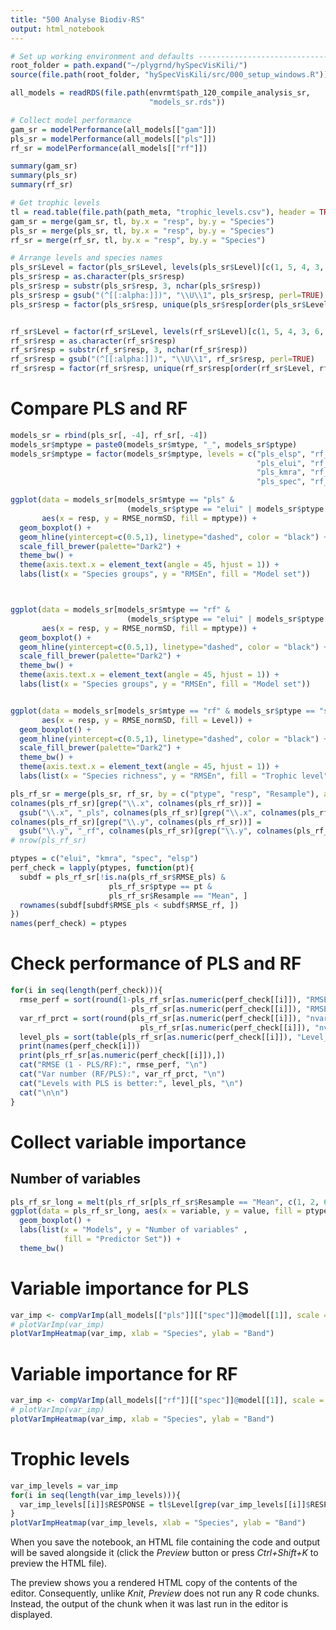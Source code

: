 ```yaml
---
title: "500 Analyse Biodiv-RS"
output: html_notebook
---
```


```r
# Set up working environment and defaults --------------------------------------
root_folder = path.expand("~/plygrnd/hySpecVisKili/")
source(file.path(root_folder, "hySpecVisKili/src/000_setup_windows.R"))

all_models = readRDS(file.path(envrmt$path_120_compile_analysis_sr, 
                               "models_sr.rds"))

# Collect model performance
gam_sr = modelPerformance(all_models[["gam"]])
pls_sr = modelPerformance(all_models[["pls"]])
rf_sr = modelPerformance(all_models[["rf"]])

summary(gam_sr)
summary(pls_sr)
summary(rf_sr)

# Get trophic levels
tl = read.table(file.path(path_meta, "trophic_levels.csv"), header = TRUE, sep = ";")
gam_sr = merge(gam_sr, tl, by.x = "resp", by.y = "Species")
pls_sr = merge(pls_sr, tl, by.x = "resp", by.y = "Species")
rf_sr = merge(rf_sr, tl, by.x = "resp", by.y = "Species")

# Arrange levels and species names
pls_sr$Level = factor(pls_sr$Level, levels(pls_sr$Level)[c(1, 5, 4, 3, 6, 2)] )
pls_sr$resp = as.character(pls_sr$resp)
pls_sr$resp = substr(pls_sr$resp, 3, nchar(pls_sr$resp))
pls_sr$resp = gsub("(^[[:alpha:]])", "\\U\\1", pls_sr$resp, perl=TRUE)
pls_sr$resp = factor(pls_sr$resp, unique(pls_sr$resp[order(pls_sr$Level, pls_sr$resp)]))


rf_sr$Level = factor(rf_sr$Level, levels(rf_sr$Level)[c(1, 5, 4, 3, 6, 2)] )
rf_sr$resp = as.character(rf_sr$resp)
rf_sr$resp = substr(rf_sr$resp, 3, nchar(rf_sr$resp))
rf_sr$resp = gsub("(^[[:alpha:]])", "\\U\\1", rf_sr$resp, perl=TRUE)
rf_sr$resp = factor(rf_sr$resp, unique(rf_sr$resp[order(rf_sr$Level, rf_sr$resp)]))
```

# Compare PLS and RF
```r
models_sr = rbind(pls_sr[, -4], rf_sr[, -4])
models_sr$mptype = paste0(models_sr$mtype, "_", models_sr$ptype)
models_sr$mptype = factor(models_sr$mptype, levels = c("pls_elsp", "rf_elsp",
                                                       "pls_elui", "rf_elui",
                                                       "pls_kmra", "rf_kmra",
                                                       "pls_spec", "rf_spec"))

ggplot(data = models_sr[models_sr$mtype == "pls" & 
                          (models_sr$ptype == "elui" | models_sr$ptype == "spec"),], 
       aes(x = resp, y = RMSE_normSD, fill = mptype)) + 
  geom_boxplot() +
  geom_hline(yintercept=c(0.5,1), linetype="dashed", color = "black") + 
  scale_fill_brewer(palette="Dark2") + 
  theme_bw() + 
  theme(axis.text.x = element_text(angle = 45, hjust = 1)) + 
  labs(list(x = "Species groups", y = "RMSEn", fill = "Model set"))



ggplot(data = models_sr[models_sr$mtype == "rf" & 
                          (models_sr$ptype == "elui" | models_sr$ptype == "spec"),], 
       aes(x = resp, y = RMSE_normSD, fill = mptype)) + 
  geom_boxplot() +
  geom_hline(yintercept=c(0.5,1), linetype="dashed", color = "black") + 
  scale_fill_brewer(palette="Dark2") + 
  theme_bw() + 
  theme(axis.text.x = element_text(angle = 45, hjust = 1)) + 
  labs(list(x = "Species groups", y = "RMSEn", fill = "Model set"))


ggplot(data = models_sr[models_sr$mtype == "rf" & models_sr$ptype == "spec",], 
       aes(x = resp, y = RMSE_normSD, fill = Level)) + 
  geom_boxplot() +
  geom_hline(yintercept=c(0.5,1), linetype="dashed", color = "black") + 
  scale_fill_brewer(palette="Dark2") + 
  theme_bw() + 
  theme(axis.text.x = element_text(angle = 45, hjust = 1)) + 
  labs(list(x = "Species richness", y = "RMSEn", fill = "Trophic level"))
```

```r
pls_rf_sr = merge(pls_sr, rf_sr, by = c("ptype", "resp", "Resample"), all.y = TRUE)
colnames(pls_rf_sr)[grep("\\.x", colnames(pls_rf_sr))] = 
  gsub("\\.x", "_pls", colnames(pls_rf_sr)[grep("\\.x", colnames(pls_rf_sr))])
colnames(pls_rf_sr)[grep("\\.y", colnames(pls_rf_sr))] = 
  gsub("\\.y", "_rf", colnames(pls_rf_sr)[grep("\\.y", colnames(pls_rf_sr))])
# nrow(pls_rf_sr)

ptypes = c("elui", "kmra", "spec", "elsp")
perf_check = lapply(ptypes, function(pt){
  subdf = pls_rf_sr[!is.na(pls_rf_sr$RMSE_pls) & 
                      pls_rf_sr$ptype == pt &
                      pls_rf_sr$Resample == "Mean", ]
  rownames(subdf[subdf$RMSE_pls < subdf$RMSE_rf, ])
})
names(perf_check) = ptypes
```

# Check performance of PLS and RF
```r
for(i in seq(length(perf_check))){
  rmse_perf = sort(round(1-pls_rf_sr[as.numeric(perf_check[[i]]), "RMSE_pls"] / 
                           pls_rf_sr[as.numeric(perf_check[[i]]), "RMSE_rf"],2))
  var_rf_prct = sort(round(pls_rf_sr[as.numeric(perf_check[[i]]), "nvars_rf"] / 
                             pls_rf_sr[as.numeric(perf_check[[i]]), "nvars_pls"],2))
  level_pls = sort(table(pls_rf_sr[as.numeric(perf_check[[i]]), "Level_pls"]))
  print(names(perf_check[i]))
  print(pls_rf_sr[as.numeric(perf_check[[i]]),])
  cat("RMSE (1 - PLS/RF):", rmse_perf, "\n")
  cat("Var number (RF/PLS):", var_rf_prct, "\n")
  cat("Levels with PLS is better:", level_pls, "\n")
  cat("\n\n")
}
```

# Collect variable importance
## Number of variables
```r
pls_rf_sr_long = melt(pls_rf_sr[pls_rf_sr$Resample == "Mean", c(1, 2, 6, 13)], id.vars = c("ptype", "resp"))
ggplot(data = pls_rf_sr_long, aes(x = variable, y = value, fill = ptype)) +
  geom_boxplot() + 
  labs(list(x = "Models", y = "Number of variables" ,
            fill = "Predictor Set")) +
  theme_bw()
```


# Variable importance for PLS
```r
var_imp <- compVarImp(all_models[["pls"]][["spec"]]@model[[1]], scale = FALSE)
# plotVarImp(var_imp)
plotVarImpHeatmap(var_imp, xlab = "Species", ylab = "Band")
```

# Variable importance for RF
```r
var_imp <- compVarImp(all_models[["rf"]][["spec"]]@model[[1]], scale = FALSE)
# plotVarImp(var_imp)
plotVarImpHeatmap(var_imp, xlab = "Species", ylab = "Band")
```


# Trophic levels
```r
var_imp_levels = var_imp
for(i in seq(length(var_imp_levels))){
  var_imp_levels[[i]]$RESPONSE = tl$Level[grep(var_imp_levels[[i]]$RESPONSE[1], tl$Species)]
}
plotVarImpHeatmap(var_imp_levels, xlab = "Species", ylab = "Band")
```




When you save the notebook, an HTML file containing the code and output will be saved alongside it (click the *Preview* button or press *Ctrl+Shift+K* to preview the HTML file).

The preview shows you a rendered HTML copy of the contents of the editor. Consequently, unlike *Knit*, *Preview* does not run any R code chunks. Instead, the output of the chunk when it was last run in the editor is displayed.
